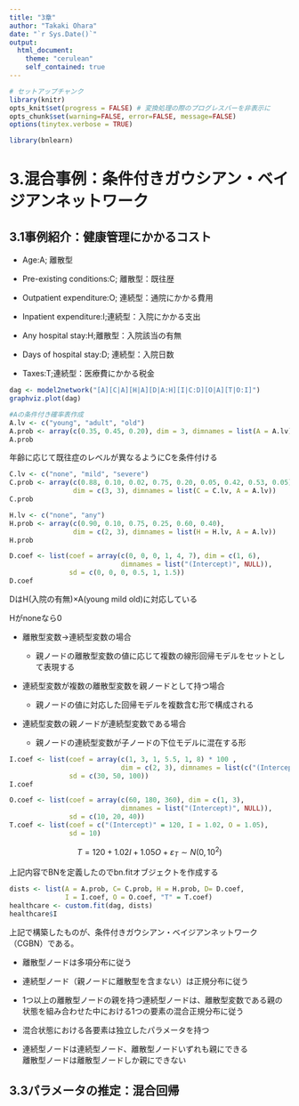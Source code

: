 ---
title: "3章"
author: "Takaki Ohara"
date: "`r Sys.Date()`"
output:
  html_document:
    theme: "cerulean"
    self_contained: true
---

```{r setup, include=FALSE}
# セットアップチャンク
library(knitr)
opts_knit$set(progress = FALSE) # 変換処理の際のプログレスバーを非表示に
opts_chunk$set(warning=FALSE, error=FALSE, message=FALSE)
options(tinytex.verbose = TRUE)

library(bnlearn)
```

# 3.混合事例：条件付きガウシアン・ベイジアンネットワーク

## 3.1事例紹介：健康管理にかかるコスト

-   Age:A; 離散型

-   Pre-existing conditions:C; 離散型：既往歴

-   Outpatient expenditure:O; 連続型：通院にかかる費用

-   Inpatient expenditure:I;連続型：入院にかかる支出

-   Any hospital stay:H;離散型：入院該当の有無

-   Days of hospital stay:D; 連続型：入院日数

-   Taxes:T;連続型：医療費にかかる税金

```{r}

dag <- model2network("[A][C|A][H|A][D|A:H][I|C:D][O|A][T|O:I]")
graphviz.plot(dag)
```

```{r}
#Aの条件付き確率表作成
A.lv <- c("young", "adult", "old")
A.prob <- array(c(0.35, 0.45, 0.20), dim = 3, dimnames = list(A = A.lv))
A.prob
```

年齢に応じて既往症のレベルが異なるようにCを条件付ける

```{r}
C.lv <- c("none", "mild", "severe")
C.prob <- array(c(0.88, 0.10, 0.02, 0.75, 0.20, 0.05, 0.42, 0.53, 0.05),
                dim = c(3, 3), dimnames = list(C = C.lv, A = A.lv))
C.prob
```

```{r}
H.lv <- c("none", "any")
H.prob <- array(c(0.90, 0.10, 0.75, 0.25, 0.60, 0.40),
                dim = c(2, 3), dimnames = list(H = H.lv, A = A.lv))
H.prob
```

```{r}
D.coef <- list(coef = array(c(0, 0, 0, 1, 4, 7), dim = c(1, 6),
                            dimnames = list("(Intercept)", NULL)),
               sd = c(0, 0, 0, 0.5, 1, 1.5))
D.coef
```

DはH(入院の有無)×A(young mild old)に対応している

Hがnoneなら0

-   離散型変数→連続型変数の場合

    -   親ノードの離散型変数の値に応じて複数の線形回帰モデルをセットとして表現する

-   連続型変数が複数の離散型変数を親ノードとして持つ場合

    -   親ノードの値に対応した回帰モデルを複数含む形で構成される

-   連続型変数の親ノードが連続型変数である場合

    -   親ノードの連続型変数が子ノードの下位モデルに混在する形

```{r}
I.coef <- list(coef = array(c(1, 3, 1, 5.5, 1, 8) * 100 ,
                            dim = c(2, 3), dimnames = list(c("(Intercept)", "D"), NULL)) ,
               sd = c(30, 50, 100))
I.coef
```

```{r}
O.coef <- list(coef = array(c(60, 180, 360), dim = c(1, 3),
                            dimnames = list("(Intercept)", NULL)),
               sd = c(10, 20, 40))
T.coef <- list(coef = c("(Intercept)" = 120, I = 1.02, O = 1.05),
               sd = 10)
```

$$
T= 120+1.02I+1.05O+\varepsilon_T\sim N(0,10^2)
$$

上記内容でBNを定義したのでbn.fitオブジェクトを作成する

```{r}
dists <- list(A = A.prob, C= C.prob, H = H.prob, D= D.coef,
              I = I.coef, O = O.coef, "T" = T.coef)
healthcare <- custom.fit(dag, dists)
healthcare$I
```

上記で構築したものが、条件付きガウシアン・ベイジアンネットワーク（CGBN）である。

-   離散型ノードは多項分布に従う

-   連続型ノード（親ノードに離散型を含まない）は正規分布に従う

-   1つ以上の離散型ノードの親を持つ連続型ノードは、離散型変数である親の状態を組み合わせた中における1つの要素の混合正規分布に従う

-   混合状態における各要素は独立したパラメータを持つ

-   連続型ノードは連続型ノード、離散型ノードいずれも親にできる\
    離散型ノードは離散型ノードしか親にできない

## 3.3パラメータの推定：混合回帰
